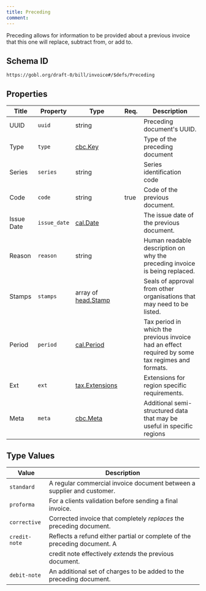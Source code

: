 ```yaml
---
title: Preceding
comment: 
---
```


Preceding allows for information to be provided about a previous invoice that this one will replace, subtract from, or add to.

## Schema ID

`https://gobl.org/draft-0/bill/invoice#/$defs/Preceding`

## Properties

| Title      | Property     | Type                                       | Req. | Description                                                                                      |
|------------|--------------|--------------------------------------------|------|--------------------------------------------------------------------------------------------------|
| UUID       | `uuid`       | string                                     |      | Preceding document's UUID.                                                                       |
| Type       | `type`       | [cbc.Key](/draft-0/cbc/key)                |      | Type of the preceding document                                                                   |
| Series     | `series`     | string                                     |      | Series identification code                                                                       |
| Code       | `code`       | string                                     | true | Code of the previous document.                                                                   |
| Issue Date | `issue_date` | [cal.Date](/draft-0/cal/date)              |      | The issue date of the previous document.                                                         |
| Reason     | `reason`     | string                                     |      | Human readable description on why the preceding invoice is being replaced.                       |
| Stamps     | `stamps`     | array of [head.Stamp](/draft-0/head/stamp) |      | Seals of approval from other organisations that may need to be listed.                           |
| Period     | `period`     | [cal.Period](/draft-0/cal/period)          |      | Tax period in which the previous invoice had an effect required by some tax regimes and formats. |
| Ext        | `ext`        | [tax.Extensions](/draft-0/tax/extensions)  |      | Extensions for region specific requirements.                                                     |
| Meta       | `meta`       | [cbc.Meta](/draft-0/cbc/meta)              |      | Additional semi-structured data that may be useful in specific regions                           |

## Type Values

| Value         | Description                                                                |
|---------------|----------------------------------------------------------------------------|
| `standard`    | A regular commercial invoice document between a supplier and customer.     |
| `proforma`    | For a clients validation before sending a final invoice.                   |
| `corrective`  | Corrected invoice that completely *replaces* the preceding document.       |
| `credit-note` | Reflects a refund either partial or complete of the preceding document. A  |
|               | credit note effectively *extends* the previous document.                   |
| `debit-note`  | An additional set of charges to be added to the preceding document.        |

